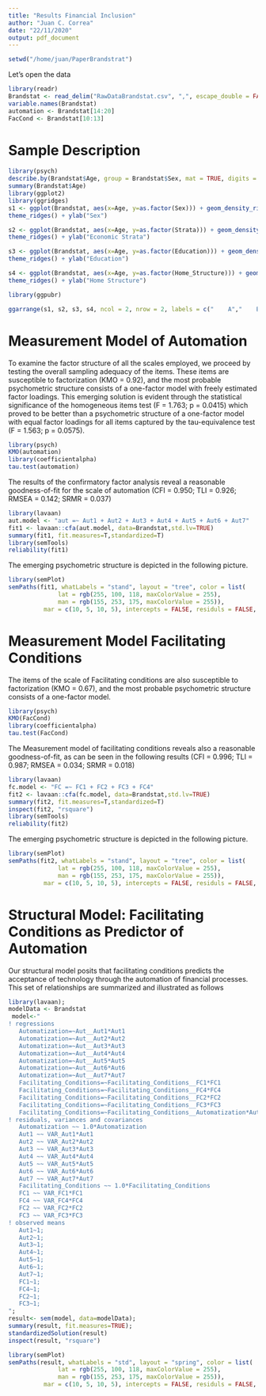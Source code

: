 ```yaml
---
title: "Results Financial Inclusion"
author: "Juan C. Correa"
date: "22/11/2020"
output: pdf_document
---
```


```r
setwd("/home/juan/PaperBrandstrat")
```
Let's open the data
```r
library(readr)
Brandstat <- read_delim("RawDataBrandstat.csv", ",", escape_double = FALSE, trim_ws = TRUE)
variable.names(Brandstat)
automation <- Brandstat[14:20]
FacCond <- Brandstat[10:13]
```

# Sample Description
```r
library(psych)
describe.by(Brandstat$Age, group = Brandstat$Sex, mat = TRUE, digits = 2)
summary(Brandstat$Age)
library(ggplot2)
library(ggridges)
s1 <- ggplot(Brandstat, aes(x=Age, y=as.factor(Sex))) + geom_density_ridges(fill="green", alpha = 0.4) + 
theme_ridges() + ylab("Sex")

s2 <- ggplot(Brandstat, aes(x=Age, y=as.factor(Strata))) + geom_density_ridges(fill="green", alpha = 0.4) + 
theme_ridges() + ylab("Economic Strata")

s3 <- ggplot(Brandstat, aes(x=Age, y=as.factor(Education))) + geom_density_ridges(fill="green", alpha = 0.4)+ 
theme_ridges() + ylab("Education")

s4 <- ggplot(Brandstat, aes(x=Age, y=as.factor(Home_Structure))) + geom_density_ridges(fill="green", alpha = 0.4)+ 
theme_ridges() + ylab("Home Structure")

library(ggpubr)

ggarrange(s1, s2, s3, s4, ncol = 2, nrow = 2, labels = c("    A","    B","    C","    D"))


```


# Measurement Model of Automation

To examine the factor structure of all the scales employed, we proceed by testing the overall sampling adequacy of the items. These items are susceptible to factorization (KMO = 0.92), and the most probable psychometric structure consists of a one-factor model with freely estimated factor loadings. This emerging solution is evident through the statistical significance of the homogeneous items test (F = 1.763; p = 0.0415) which proved to be better than a psychometric structure of a one-factor model with equal factor loadings for all items captured by the tau-equivalence test (F = 1.563; p = 0.0575).
```r
library(psych)
KMO(automation)
library(coefficientalpha)
tau.test(automation)
```

The results of the confirmatory factor analysis reveal a reasonable goodness-of-fit for the scale of automation (CFI = 0.950; TLI = 0.926; RMSEA = 0.142; SRMR = 0.037)
```r
library(lavaan)
aut.model <- "aut =~ Aut1 + Aut2 + Aut3 + Aut4 + Aut5 + Aut6 + Aut7"
fit1 <- lavaan::cfa(aut.model, data=Brandstat,std.lv=TRUE)
summary(fit1, fit.measures=T,standardized=T)
library(semTools)
reliability(fit1)
```

The emerging psychometric structure is depicted in the following picture. 
```r
library(semPlot)
semPaths(fit1, whatLabels = "stand", layout = "tree", color = list(
              lat = rgb(255, 100, 118, maxColorValue = 255), 
              man = rgb(155, 253, 175, maxColorValue = 255)),
          mar = c(10, 5, 10, 5), intercepts = FALSE, residuls = FALSE, nCharNodes = 0)
```


# Measurement Model Facilitating Conditions
The items of the scale of Facilitating conditions are also susceptible to factorization (KMO = 0.67), and the most probable psychometric structure consists of a one-factor model.

```r
library(psych)
KMO(FacCond)
library(coefficientalpha)
tau.test(FacCond)
```


The Measurement model of facilitating conditions reveals also a reasonable goodness-of-fit, as can be seen in the following results (CFI = 0.996; TLI = 0.987; RMSEA = 0.034; SRMR = 0.018)
```r
library(lavaan)
fc.model <- "FC =~ FC1 + FC2 + FC3 + FC4"
fit2 <- lavaan::cfa(fc.model, data=Brandstat,std.lv=TRUE)
summary(fit2, fit.measures=T,standardized=T)
inspect(fit2, "rsquare")
library(semTools)
reliability(fit2)
```

The emerging psychometric structure is depicted in the following picture. 
```r
library(semPlot)
semPaths(fit2, whatLabels = "stand", layout = "tree", color = list(
              lat = rgb(255, 100, 118, maxColorValue = 255), 
              man = rgb(155, 253, 175, maxColorValue = 255)),
          mar = c(10, 5, 10, 5), intercepts = FALSE, residuls = FALSE, nCharNodes = 0)
```


# Structural Model: Facilitating Conditions as Predictor of Automation

Our structural model posits that facilitating conditions predicts the acceptance of technology through the automation of financial processes. This set of relationships are summarized and illustrated as follows

```r
library(lavaan);
modelData <- Brandstat
 model<-"
! regressions 
   Automatization=~Aut__Aut1*Aut1
   Automatization=~Aut__Aut2*Aut2
   Automatization=~Aut__Aut3*Aut3
   Automatization=~Aut__Aut4*Aut4
   Automatization=~Aut__Aut5*Aut5
   Automatization=~Aut__Aut6*Aut6
   Automatization=~Aut__Aut7*Aut7
   Facilitating_Conditions=~Facilitating_Conditions__FC1*FC1
   Facilitating_Conditions=~Facilitating_Conditions__FC4*FC4
   Facilitating_Conditions=~Facilitating_Conditions__FC2*FC2
   Facilitating_Conditions=~Facilitating_Conditions__FC3*FC3
   Facilitating_Conditions=~Facilitating_Conditions__Automatization*Automatization
! residuals, variances and covariances
   Automatization ~~ 1.0*Automatization
   Aut1 ~~ VAR_Aut1*Aut1
   Aut2 ~~ VAR_Aut2*Aut2
   Aut3 ~~ VAR_Aut3*Aut3
   Aut4 ~~ VAR_Aut4*Aut4
   Aut5 ~~ VAR_Aut5*Aut5
   Aut6 ~~ VAR_Aut6*Aut6
   Aut7 ~~ VAR_Aut7*Aut7
   Facilitating_Conditions ~~ 1.0*Facilitating_Conditions
   FC1 ~~ VAR_FC1*FC1
   FC4 ~~ VAR_FC4*FC4
   FC2 ~~ VAR_FC2*FC2
   FC3 ~~ VAR_FC3*FC3
! observed means
   Aut1~1;
   Aut2~1;
   Aut3~1;
   Aut4~1;
   Aut5~1;
   Aut6~1;
   Aut7~1;
   FC1~1;
   FC4~1;
   FC2~1;
   FC3~1;
";
result<- sem(model, data=modelData);
summary(result, fit.measures=TRUE);
standardizedSolution(result)
inspect(result, "rsquare")
```


```r
library(semPlot)
semPaths(result, whatLabels = "std", layout = "spring", color = list(
              lat = rgb(255, 100, 118, maxColorValue = 255), 
              man = rgb(155, 253, 175, maxColorValue = 255)),
          mar = c(10, 5, 10, 5), intercepts = FALSE, residuls = FALSE, nCharNodes = 0)
```
